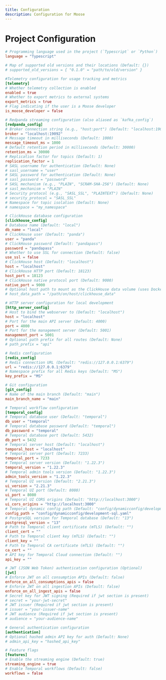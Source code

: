 ```yaml
---
title: Configuration
description: Configuration for Moose
---
```


# Project Configuration

```toml
# Programming language used in the project (`Typescript` or `Python`)
language = "Typescript"

# Map of supported old versions and their locations (Default: {})
# supported_old_versions = { "0.1.0" = "path/to/old/version" }

#Telemetry configuration for usage tracking and metrics
[telemetry]
# Whether telemetry collection is enabled
enabled = true
# Whether to export metrics to external systems
export_metrics = true
# Flag indicating if the user is a Moose developer
is_moose_developer = false

# Redpanda streaming configuration (also aliased as `kafka_config`)
[redpanda_config]
# Broker connection string (e.g., "host:port") (Default: "localhost:19092")
broker = "localhost:19092"
# Message timeout in milliseconds (Default: 1000)
message_timeout_ms = 1000
# Default retention period in milliseconds (Default: 30000)
retention_ms = 30000
# Replication factor for topics (Default: 1)
replication_factor = 1
# SASL username for authentication (Default: None)
# sasl_username = "user"
# SASL password for authentication (Default: None)
# sasl_password = "password"
# SASL mechanism (e.g., "PLAIN", "SCRAM-SHA-256") (Default: None)
# sasl_mechanism = "PLAIN"
# Security protocol (e.g., "SASL_SSL", "PLAINTEXT") (Default: None)
# security_protocol = "SASL_SSL"
# Namespace for topic isolation (Default: None)
# namespace = "my_namespace"

# ClickHouse database configuration
[clickhouse_config]
# Database name (Default: "local")
db_name = "local"
# ClickHouse user (Default: "panda")
user = "panda"
# ClickHouse password (Default: "pandapass")
password = "pandapass"
# Whether to use SSL for connection (Default: false)
use_ssl = false
# ClickHouse host (Default: "localhost")
host = "localhost"
# ClickHouse HTTP port (Default: 18123)
host_port = 18123
# ClickHouse native protocol port (Default: 9000)
native_port = 9000
# Optional host path to mount as the ClickHouse data volume (uses Docker volume if None) (Default: None)
# host_data_path = "/path/on/host/clickhouse_data"

# HTTP server configuration for local development
[http_server_config]
# Host to bind the webserver to (Default: "localhost")
host = "localhost"
# Port for the main API server (Default: 4000)
port = 4000
# Port for the management server (Default: 5001)
management_port = 5001
# Optional path prefix for all routes (Default: None)
# path_prefix = "api"

# Redis configuration
[redis_config]
# Redis connection URL (Default: "redis://127.0.0.1:6379")
url = "redis://127.0.0.1:6379"
# Namespace prefix for all Redis keys (Default: "MS")
key_prefix = "MS"

# Git configuration
[git_config]
# Name of the main branch (Default: "main")
main_branch_name = "main"

# Temporal workflow configuration
[temporal_config]
# Temporal database user (Default: "temporal")
db_user = "temporal"
# Temporal database password (Default: "temporal")
db_password = "temporal"
# Temporal database port (Default: 5432)
db_port = 5432
# Temporal server host (Default: "localhost")
temporal_host = "localhost"
# Temporal server port (Default: 7233)
temporal_port = 7233
# Temporal server version (Default: "1.22.3")
temporal_version = "1.22.3"
# Temporal admin tools version (Default: "1.22.3")
admin_tools_version = "1.22.3"
# Temporal UI version (Default: "2.21.3")
ui_version = "2.21.3"
# Temporal UI port (Default: 8080)
ui_port = 8080
# Temporal UI CORS origins (Default: "http://localhost:3000")
ui_cors_origins = "http://localhost:3000"
# Temporal dynamic config path (Default: "config/dynamicconfig/development-sql.yaml")
config_path = "config/dynamicconfig/development-sql.yaml"
# PostgreSQL version for Temporal database (Default: "13")
postgresql_version = "13"
# Path to Temporal client certificate (mTLS) (Default: "")
client_cert = ""
# Path to Temporal client key (mTLS) (Default: "")
client_key = ""
# Path to Temporal CA certificate (mTLS) (Default: "")
ca_cert = ""
# API key for Temporal Cloud connection (Default: "")
api_key = ""

# JWT (JSON Web Token) authentication configuration (Optional)
[jwt]
# Enforce JWT on all consumption APIs (Default: false)
enforce_on_all_consumptions_apis = false
# Enforce JWT on all ingestion APIs (Default: false)
enforce_on_all_ingest_apis = false
# Secret key for JWT signing (Required if jwt section is present)
# secret = "your-jwt-secret"
# JWT issuer (Required if jwt section is present)
# issuer = "your-issuer-name"
# JWT audience (Required if jwt section is present)
# audience = "your-audience-name"

# General authentication configuration
[authentication]
# Optional hashed admin API key for auth (Default: None)
# admin_api_key = "hashed_api_key"

# Feature flags
[features]
# Enable the streaming engine (Default: true)
streaming_engine = true
# Enable Temporal workflows (Default: false)
workflows = false
```


